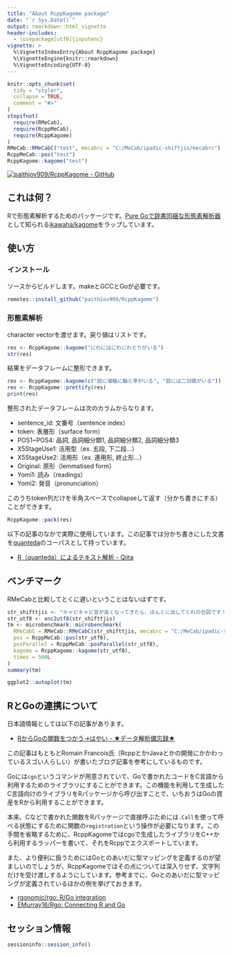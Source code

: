 ```yaml
---
title: "About RcppKagome package"
date: "`r Sys.Date()`"
output: rmarkdown::html_vignette
header-includes:
  - \usepackage[utf8]{inputenc}
vignette: >
  %\VignetteIndexEntry{About RcppKagome package}
  %\VignetteEngine{knitr::rmarkdown}
  %\VignetteEncoding{UTF-8}
---
```


```r
knitr::opts_chunk$set(
  tidy = "styler",
  collapse = TRUE,
  comment = "#>"
)
stopifnot(
  require(RMeCab),
  require(RcppMeCab),
  require(RcppKagome)
)
RMeCab::RMeCabC("test", mecabrc = "C:/MeCab/ipadic-shiftjis/mecabrc")
RcppMeCab::pos("test")
RcppKagome::kagome("test")
```

[![paithiov909/RcppKagome - GitHub](https://gh-card.dev/repos/paithiov909/RcppKagome.svg)](https://github.com/paithiov909/RcppKagome)

## これは何？

Rで形態素解析するためのパッケージです。[Pure Goで辞書同梱な形態素解析器](https://qiita.com/ikawaha/items/ff27ac03e22b7f36811b)として知られる[ikawaha/kagome](https://github.com/ikawaha/kagome)をラップしています。

## 使い方

### インストール

ソースからビルドします。makeとGCCとGoが必要です。

``` r
remotes::install_github("paithiov909/RcppKagome")
```

### 形態素解析

character vectorを渡せます。戻り値はリストです。

```r
res <- RcppKagome::kagome("にわにはにわにわとりがいる")
str(res)
```

結果をデータフレームに整形できます。

```r
res <- RcppKagome::kagome(c("庭に埴輪に輪と李がいる", "庭には二羽鶏がいる"))
res <- RcppKagome::prettify(res)
print(res)
```

整形されたデータフレームは次のカラムからなります。

- sentence_id: 文番号（sentence index）
- token: 表層形（surface form）
- POS1~POS4: 品詞, 品詞細分類1, 品詞細分類2, 品詞細分類3
- X5StageUse1: 活用型（ex. 五段, 下二段…）
- X5StageUse2: 活用形（ex. 連用形, 終止形…）
- Original: 原形（lemmatised form）
- Yomi1: 読み（readings）
- Yomi2: 発音（pronunciation）

このうちtoken列だけを半角スペースでcollapseして返す（分かち書きにする）ことができます。

```r
RcppKagome::pack(res)
```

以下の記事のなかで実際に使用しています。この記事では分かち書きにした文書を[quanteda](https://quanteda.io/)のコーパスとして持っています。

- [R（quanteda）によるテキスト解析 - Qiita](https://qiita.com/paithiov909/items/a47a097836e8a9ec12ef)

## ベンチマーク

RMeCabと比較してとくに遅いということはないはずです。

```r
str_shifttjis <- "キャピキャピ音が高くなってきたら、ほんとに出してくれの合図です！　しっかりここではコミュニケーションとってください"
str_utf8 <- enc2utf8(str_shifttjis)
tm <- microbenchmark::microbenchmark(
  RMeCabC = RMeCab::RMeCabC(str_shifttjis, mecabrc = "C:/MeCab/ipadic-shiftjis/mecabrc"),
  pos = RcppMeCab::pos(str_utf8),
  posParallel = RcppMeCab::posParallel(str_utf8),
  kagome = RcppKagome::kagome(str_utf8),
  times = 500L
)
summary(tm)
```

```r
ggplot2::autoplot(tm)
```

## RとGoの連携について

日本語情報としては以下の記事があります。

- [RからGoの関数をつかう→はやい - ★データ解析備忘録★](https://y-mattu.hatenablog.com/entry/2019/05/20/232340)

この記事はもともとRomain Francois氏（RcppとかrJavaとかの開発にかかわっているスゴい人らしい）が書いたブログ記事を参考にしているものです。

Goには`cgo`というコマンドが用意されていて、Goで書かれたコードをC言語から利用するためのライブラリにすることができます。この機能を利用して生成したC言語向けのライブラリをRパッケージから呼び出すことで、いちおうはGoの資産をRから利用することができます。

本来、Cなどで書かれた関数をRパッケージで直接呼ぶためには`.Call`を使って呼べる状態にするために関数の`registration`という操作が必要になります。この手間を省略するために、RcppKagomeではcgoで生成したライブラリをC++から利用するラッパーを書いて、それをRcppでエクスポートしています。

また、より便利に扱うためにはGoとのあいだに型マッピングを定義するのが望ましいのでしょうが、RcppKagomeではその点については深入りせず、文字列だけを受け渡しするようにしています。参考までに、Goとのあいだに型マッピングが定義されているほかの例を挙げておきます。

- [rgonomic/rgo: R/Go integration](https://github.com/rgonomic/rgo)
- [EMurray16/Rgo: Connecting R and Go](https://github.com/EMurray16/Rgo)

## セッション情報

```r
sessioninfo::session_info()
```

